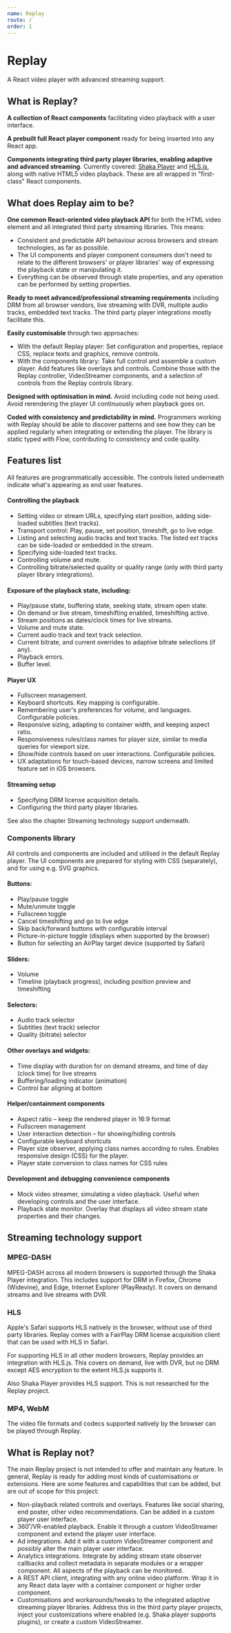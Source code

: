 ```yaml
---
name: Replay
route: /
order: 1
---
```



# Replay

A React video player with advanced streaming support.

<Playground>
  <Replay
    source={{ streamUrl: 'public/example-media/adaptive.m3u8' }}
    initialPlaybackProps={{ isPaused: true }} >
    <HlsjsVideoStreamer/>
  </Replay>
</Playground>

## What is Replay?

**A collection of React components** facilitating video playback with a user interface.

**A prebuilt full React player component** ready for being inserted into any React app.

**Components integrating third party player libraries, enabling adaptive and advanced streaming**. Currently covered: [Shaka Player](https://shaka-player-demo.appspot.com/) and [HLS.js](https://github.com/video-dev/hls.js/), along with native HTML5 video playback. These are all wrapped in "first-class" React components.

## What does Replay aim to be?

**One common React-oriented video playback API** for both the HTML video element and all integrated third party streaming libraries. This means:

* Consistent and predictable API behaviour across browsers and stream technologies, as far as possible.
* The UI components and player component consumers don't need to relate to the different browsers' or player libraries' way of expressing the playback state or manipulating it.
* Everything can be observed through state properties, and any operation can be performed by setting properties.

**Ready to meet advanced/professional streaming requirements** including DRM from all browser vendors, live streaming with DVR, multiple audio tracks, embedded text tracks. The third party player integrations mostly facilitate this.

**Easily customisable** through two approaches:

* With the default Replay player: Set configuration and properties, replace CSS, replace texts and graphics, remove controls.
* With the components library: Take full control and assemble a custom player. Add features like overlays and controls. Combine those with the Replay controller, VideoStreamer components, and a selection of controls from the Replay controls library.

**Designed with optimisation in mind.** Avoid including code not being used. Avoid rerendering the player UI continuously when playback goes on.

**Coded with consistency and predictability in mind.** Programmers working with Replay should be able to discover patterns and see how they can be applied regularly when integrating or extending the player. The library is static typed with Flow, contributing to consistency and code quality.

## Features list

All features are programmatically accessible. The controls listed underneath indicate what's appearing as end user features.

#### Controlling the playback

* Setting video or stream URLs, specifying start position, adding side-loaded subtitles (text tracks).
* Transport control: Play, pause, set position, timeshift, go to live edge.
* Listing and selecting audio tracks and text tracks. The listed ext tracks can be side-loaded or embedded in the stream.
* Specifying side-loaded text tracks.
* Controlling volume and mute.
* Controlling bitrate/selected quality or quality range (only with third party player library integrations).

#### Exposure of the playback state, including:

* Play/pause state, buffering state, seeking state, stream open state.
* On demand or live stream, timeshifting enabled, timeshifting active.
* Stream positions as dates/clock times for live streams.
* Volume and mute state.
* Current audio track and text track selection.
* Current bitrate, and current overrides to adaptive bitrate selections (if any).
* Playback errors.
* Buffer level.

#### Player UX

* Fullscreen management.
* Keyboard shortcuts. Key mapping is configurable.
* Remembering user's preferences for volume, and languages. Configurable policies.
* Responsive sizing, adapting to container width, and keeping aspect ratio.
* Responsiveness rules/class names for player size, similar to media queries for viewport size.
* Show/hide controls based on user interactions. Configurable policies.
* UX adaptations for touch-based devices, narrow screens and limited feature set in iOS browsers.

#### Streaming setup

* Specifying DRM license acquisition details.
* Configuring the third party player libraries.

See also the chapter Streaming technology support underneath.

### Components library

All controls and components are included and utilised in the default Replay player. The UI components are prepared for styling with CSS (separately), and for using e.g. SVG graphics.

#### Buttons:

* Play/pause toggle
* Mute/unmute toggle
* Fullscreen toggle
* Cancel timeshifting and go to live edge
* Skip back/forward buttons with configurable interval
* Picture-in-picture toggle (displays when supported by the browser)
* Button for selecting an AirPlay target device (supported by Safari)

#### Sliders:

* Volume
* Timeline (playback progress), including position preview and timeshifting

#### Selectors:

* Audio track selector
* Subtitles (text track) selector
* Quality (bitrate) selector

#### Other overlays and widgets:

* Time display with duration for on demand streams, and time of day (clock time) for live streams
* Buffering/loading indicator (animation)
* Control bar aligning at bottom

#### Helper/containment components

* Aspect ratio – keep the rendered player in 16:9 format
* Fullscreen management
* User interaction detection – for showing/hiding controls
* Configurable keyboard shortcuts
* Player size observer, applying class names according to rules. Enables responsive design (CSS) for the player.
* Player state conversion to class names for CSS rules

#### Development and debugging convenience components

* Mock video streamer, simulating a video playback. Useful when developing controls and the user interface.
* Playback state monitor. Overlay that displays all video stream state properties and their changes.

## Streaming technology support

### MPEG-DASH

MPEG-DASH across all modern browsers is supported through the Shaka Player integration. This includes support for DRM in Firefox, Chrome (Widevine), and Edge, Internet Explorer (PlayReady). It covers on demand streams and live streams with DVR.

### HLS

Apple's Safari supports HLS natively in the browser, without use of third party libraries. Replay comes with a FairPlay DRM license acquisition client that can be used with HLS in Safari.

For supporting HLS in all other modern browsers, Replay provides an integration with HLS.js. This covers on demand, live with DVR, but no DRM except AES encryption to the extent HLS.js supports it.

Also Shaka Player provides HLS support. This is not researched for the Replay project.

### MP4, WebM

The video file formats and codecs supported natively by the browser can be played through Replay.

## What is Replay not?

The main Replay project is not intended to offer and maintain any feature. In general, Replay is ready for adding most kinds of customisations or extensions. Here are some features and capabilities that can be added, but are out of scope for this project: 

* Non-playback related controls and overlays. Features like social sharing, end poster, other video recommendations. Can be added in a custom player user interface.
* 360˚/VR-enabled playback. Enable it through a custom VideoStreamer component and extend the player user interface.
* Ad integrations. Add it with a custom VideoStreamer component and possibly alter the main player user interface.
* Analytics integrations. Integrate by adding stream state observer callbacks and collect metadata in separate modules or a wrapper component. All aspects of the playback can be monitored.
* A REST API client, integrating with any online video platform. Wrap it in any React data layer with a container component or higher order component.
* Customisations and workarounds/tweaks to the integrated adaptive streaming player libraries. Address this in the third party player projects, inject your customizations where enabled (e.g. Shaka player supports plugins), or create a custom VideoStreamer.


